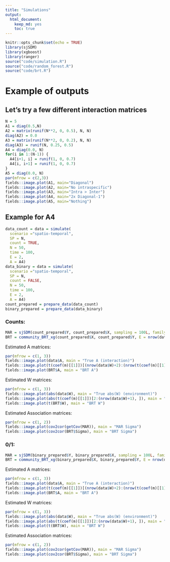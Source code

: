 ```yaml
---
title: "Simulations"
output: 
  html_document: 
    keep_md: yes
    toc: true
---
```


```r
knitr::opts_chunk$set(echo = TRUE)
library(sjSDM)
library(xgboost)
library(ranger)
source("code/simulation.R")
source("code/random_forest.R")
source("code/brt.R")
```


# Example of outputs
## Let's try a few different interaction matrices

```r
N = 5
A1 = diag(0.5,N)
A2 = matrix(runif(N**2, 0, 0.5), N, N)
diag(A2) = 0.0
A3 = matrix(runif(N**2, 0, 0.2), N, N)
diag(A3) = runif(N, 0.25, 0.5)
A4 = diag(0.0, N)
for(i in 1:(N-1)) {
  A4[i+1, i] = runif(1, 0, 0.7)
  A4[i, i+1] = runif(1, 0, 0.7)
}
A5 = diag(0.0, N)
par(mfrow = c(2,3))
fields::image.plot(A1, main="Diagonal")
fields::image.plot(A2, main="No intraspecific")
fields::image.plot(A3, main="Intra > Inter")
fields::image.plot(A4, main="2x Diagonal-1")
fields::image.plot(A5, main="Nothing")
```


## Example for A4
```r
data_count = data = simulate(
  scenario ="spatio-temporal", 
  SP = N, 
  count = TRUE, 
  N = 50, 
  time = 100, 
  E = 2,
  A = A4)
data_binary = data = simulate(
  scenario ="spatio-temporal", 
  SP = N, 
  count = FALSE, 
  N = 50, 
  time = 100, 
  E = 2,
  A = A4)
count_prepared = prepare_data(data_count)
binary_prepared = prepare_data(data_binary)
```


### Counts:
```r
MAR = sjSDM(count_prepared$Y, count_prepared$X, sampling = 100L, family = poisson())
BRT = community_BRT_xg(count_prepared$X, count_prepared$Y, E = nrow(data$W), response = "poisson")
```

Estimated A matrices:
```r
par(mfrow = c(1, 3))
fields::image.plot(data$A, main = "True A (interaction)")
fields::image.plot(t(coef(m)[[1]])[(nrow(data$W)+2):(nrow(t(coef(m)[[1]]))), ], main = "MAR A")
fields::image.plot(BRT$A, main = "BRT A")
```


Estimated W matrices:
```r
par(mfrow = c(1, 3))
fields::image.plot(abs(data$W), main = "True abs(W) (environment)")
fields::image.plot(abs(t(coef(m)[[1]])[2:(nrow(data$W)+1), ]), main = "MAR W")
fields::image.plot(t(BRT$W), main = "BRT W")
```

Estimated Association matrices:
```r
par(mfrow = c(1, 2))
fields::image.plot(cov2cor(getCov(MAR)), main = "MAR Sigma")
fields::image.plot(cov2cor(BRT$Sigma), main = "BRT Sigma")
```


### 0/1:
```r
MAR = sjSDM(binary_prepared$Y, binary_prepared$X, sampling = 100L, family = binomial())
BRT = community_BRT_xg(binary_prepared$X, binary_prepared$Y, E = nrow(data$W), response = "binomial")
```

Estimated A matrices:
```r
par(mfrow = c(1, 3))
fields::image.plot(data$A, main = "True A (interaction)")
fields::image.plot(t(coef(m)[[1]])[(nrow(data$W)+2):(nrow(t(coef(m)[[1]]))), ], main = "MAR A")
fields::image.plot(BRT$A, main = "BRT A")
```


Estimated W matrices:
```r
par(mfrow = c(1, 3))
fields::image.plot(abs(data$W), main = "True abs(W) (environment)")
fields::image.plot(abs(t(coef(m)[[1]])[2:(nrow(data$W)+1), ]), main = "MAR W")
fields::image.plot(t(BRT$W), main = "BRT W")
```

Estimated Association matrices:
```r
par(mfrow = c(1, 2))
fields::image.plot(cov2cor(getCov(MAR)), main = "MAR Sigma")
fields::image.plot(cov2cor(BRT$Sigma), main = "BRT Sigma")
```

